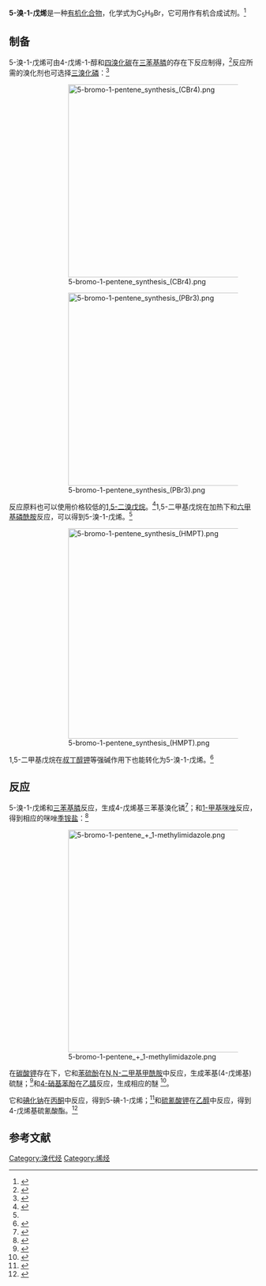 {{Chembox
| Name = 5-溴-1-戊烯
| NameEn = 5-Bromo-1-pentene
| ImageFile = Structure of 5-bromo-1-pentene.png
|  ImageSize = 
|  ImageAlt = 
| IUPACName = 
| IUPACNameZh = 
| OtherNames = 5-溴戊-1-烯<br>1-溴-4-戊烯
| Section1 = {{Chembox Identifiers
|   CASNo = 1119-51-3
|   CASNo_Ref = {{cascite|correct|CAS}}
|   PubChem = 
|   SMILES =  C=CCCCBr}}
| Section2 = {{Chembox Properties
|   Formula = C<sub>5</sub>H<sub>9</sub>Br
|   MolarMass = 149.03
|   Appearance = 
|   Density = 1.2581 g·cm<sup>−3</sup><ref>Levina, R. Ya.; Viktorova, E. A. Synthesis of hydrocarbons. XIX. Synthesis and contact isomerization of 1,7-octadiene. ''Vestnik Moskovskogo Universiteta'', 1951. 6-1 (2): 89-92. ISSN: 0372-6320.</ref>
|   MeltingPt = 
|   BoilingPt = {{convert|125|-|126|C|K}}<ref>{{cite journal|last1=Kharasch|first1=M. S.|last2=Fuchs|first2=Charles F.|title=THE CONVERSION OF QUATERNARY PYRROLIDINIUM SALTS TO OPEN-CHAIN DIAMINES|journal=The Journal of Organic Chemistry|volume=09|issue=4|year=1944|pages=359–372|issn=0022-3263|doi=10.1021/jo01186a008}}</ref>
|   Solubility =  }}
| Section3 = {{Chembox Hazards
|   MainHazards = 
|   FlashPt = 
|   Autoignition =  }}
}}
'''5-溴-1-戊烯'''是一种[[有机化合物|有机化合物]]，化学式为C<sub>5</sub>H<sub>9</sub>Br，它可用作有机合成试剂。<ref>{{cite journal|last1=van Heyningen|first1=E.|title=The Perkin Synthesis of Five- and Six-membered Rings|journal=Journal of the American Chemical Society|volume=76|issue=8|year=1954|pages=2241–2243|issn=0002-7863|doi=10.1021/ja01637a065}}</ref>

==制备==
5-溴-1-戊烯可由4-戊烯-1-醇和[[四溴化碳|四溴化碳]]在[[三苯基膦|三苯基膦]]的存在下反应制得，<ref>{{cite journal|last1=Simocko|first1=Chester|last2=Young|first2=Thomas C.|last3=Wagener|first3=Kenneth B.|title=ADMET Polymers Containing Precisely Spaced Pendant Boronic Acids and Esters|journal=Macromolecules|volume=48|issue=16|year=2015|pages=5470–5473|issn=0024-9297|doi=10.1021/acs.macromol.5b01410}}</ref>反应所需的溴化剂也可选择[[三溴化磷|三溴化磷]]：<ref>{{cite journal|last1=Xie|first1=Yinjun|last2=Qian|first2=Bo|last3=Xie|first3=Pan|last4=Huang|first4=Hanmin|title=Cooperative Catalysis with Aldehydes and Copper: Development and Application in Aerobic Oxidative C-H Amination at Room Temperature|journal=Advanced Synthesis & Catalysis|volume=355|issue=7|year=2013|pages=1315–1322|issn=16154150|doi=10.1002/adsc.201200944}}</ref>
::[[File:5-bromo-1-pentene_synthesis_(CBr4).png|390px]]
::[[File:5-bromo-1-pentene_synthesis_(PBr3).png|390px]]
反应原料也可以使用价格较低的[[1,5-二溴戊烷|1,5-二溴戊烷]]。<ref name=Kraus>{{cite journal|last1=Kraus|first1=George A.|last2=Landgrebe|first2=Kevin|title=A Direct Synthesis of ω-Bromo-1-alkenes|url=https://archive.org/details/sim_synthesis_1984-10_10/page/885|journal=Synthesis|volume=1984|issue=10|year=1984|pages=885–885|issn=0039-7881|doi=10.1055/s-1984-31010}}</ref>1,5-二甲基戊烷在加热下和[[六甲基磷酰胺|六甲基磷酰胺]]反应，可以得到5-溴-1-戊烯。<ref name=Kraus />
::[[File:5-bromo-1-pentene_synthesis_(HMPT).png|425px]]
1,5-二甲基戊烷在[[叔丁醇钾|叔丁醇钾]]等强碱作用下也能转化为5-溴-1-戊烯。<ref>{{cite journal|last1=Baughman|first1=Travis W.|last2=Sworen|first2=John C.|last3=Wagener|first3=Kenneth B.|title=The facile preparation of alkenyl metathesis synthons|journal=Tetrahedron|volume=60|issue=48|year=2004|pages=10943–10948|issn=00404020|doi=10.1016/j.tet.2004.09.021}}</ref>

==反应==
5-溴-1-戊烯和[[三苯基膦|三苯基膦]]反应，生成4-戊烯基三苯基溴化𬭸<ref>{{cite journal|last1=Chu|first1=Qianli|last2=Makhlouf Brahmi|first2=Malika|last3=Solovyev|first3=Andrey|last4=Ueng|first4=Shau-Hua|last5=Curran|first5=Dennis P.|last6=Malacria|first6=Max|last7=Fensterbank|first7=Louis|last8=Lacôte|first8=Emmanuel|title=Ionic and Organometallic Reductions with N-Heterocyclic Carbene Boranes|journal=Chemistry - A European Journal|volume=15|issue=47|year=2009|pages=12937–12940|issn=09476539|doi=10.1002/chem.200902450}}</ref>；和[[1-甲基咪唑|1-甲基咪唑]]反应，得到相应的咪唑[[季铵盐|季铵盐]]：<ref>{{cite journal|last1=Corberán|first1=Rosa|last2=Sanaú|first2=Mercedes|last3=Peris|first3=Eduardo|title=“Cp*Ir(III)” Complexes with Hemicleaveable Ligands of the TypeN-Alkenyl Imidazolin-2-ylidene. Reactivity and Catalytic Properties|journal=Organometallics|volume=26|issue=14|year=2007|pages=3492–3498|issn=0276-7333|doi=10.1021/om070188w}}</ref>
::[[File:5-bromo-1-pentene_+_1-methylimidazole.png|450px]]
在[[碳酸钾|碳酸钾]]存在下，它和[[苯硫酚|苯硫酚]]在[[N,N-二甲基甲酰胺|N,N-二甲基甲酰胺]]中反应，生成苯基(4-戊烯基)硫醚；<ref>{{cite journal|last1=Horn|first1=Alissa|last2=Dussault|first2=Patrick H.|title=Synthesis of α-Cyano and α-Sulfonyl Cyclic Ethers via Intramolecular Reactions of Peroxides with Sulfone- and Nitrile-Stabilized Carbanions|journal=The Journal of Organic Chemistry|volume=84|issue=22|year=2019|pages=14611–14626|issn=0022-3263|doi=10.1021/acs.joc.9b02112}}</ref>和[[4-硝基苯酚|4-硝基苯酚]]在[[乙腈|乙腈]]反应，生成相应的醚<!-- 1-硝基-4-(4-戊烯氧基)苯, CAS 99855-58-0 --><ref>{{cite journal|last1=Wang|first1=Xiaojun|last2=Wu|first2=Yongming|title=Direct oxidative isoperfluoropropylation of terminal alkenes via hexafluoropropylene (HFP) and silver fluoride|journal=Chemical Communications|volume=54|issue=15|year=2018|pages=1877–1880|issn=1359-7345|doi=10.1039/C7CC07614B}}</ref>。

它和[[碘化钠|碘化钠]]在[[丙酮|丙酮]]中反应，得到5-碘-1-戊烯；<ref>{{cite journal|last1=Spiegel|first1=Jochen|last2=Cromm|first2=Philipp M.|last3=Itzen|first3=Aymelt|last4=Goody|first4=Roger S.|last5=Grossmann|first5=Tom N.|last6=Waldmann|first6=Herbert|title=Direct Targeting of Rab-GTPase-Effector Interactions|journal=Angewandte Chemie International Edition|volume=53|issue=9|year=2014|pages=2498–2503|issn=14337851|doi=10.1002/anie.201308568}}</ref>和[[硫氰酸钾|硫氰酸钾]]在[[乙醇|乙醇]]中反应，得到4-戊烯基硫氰酸酯。<ref>{{cite journal|last1=Piva|first1=Olivier|last2=Cros|first2=Fanny|last3=Pelotier|first3=Béatrice|title=Microwave-Assisted Cross-Metathesis of Unsaturated Thiocyanates: Application to the Synthesis of Thiocyanatins A and B and Analogues|journal=Synthesis|volume=2010|issue=02|year=2009|pages=233–238|issn=0039-7881|doi=10.1055/s-0029-1217089}}</ref>

==参考文献==
{{reflist|2}}

[[Category:溴代烃|Category:溴代烃]]
[[Category:烯烃|Category:烯烃]]